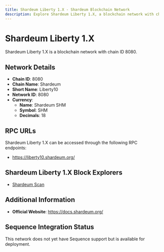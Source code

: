 ```yaml
--- 
title: Shardeum Liberty 1.X - Shardeum Blockchain Network
description: Explore Shardeum Liberty 1.X, a blockchain network with chain ID 8080. Learn about its native currency, Shardeum SHM, and how to interact with the network.
---
```


# Shardeum Liberty 1.X

Shardeum Liberty 1.X is a blockchain network with chain ID 8080.

## Network Details

- **Chain ID**: 8080
- **Chain Name**: Shardeum
- **Short Name**: Liberty10
- **Network ID**: 8080
- **Currency**: 
  - **Name**: Shardeum SHM
  - **Symbol**: SHM
  - **Decimals**: 18

## RPC URLs

Shardeum Liberty 1.X can be accessed through the following RPC endpoints:

- https://liberty10.shardeum.org/

## Shardeum Liberty 1.X Block Explorers

- [Shardeum Scan](https://explorer-liberty10.shardeum.org)

## Additional Information

- **Official Website**: https://docs.shardeum.org/

## Sequence Integration Status

This network does not yet have Sequence support but is available for deployment.

